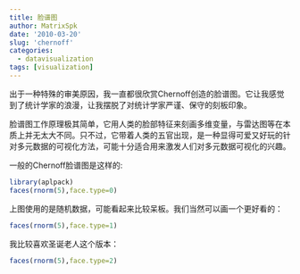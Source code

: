 ```yaml
---
title: 脸谱图
author: MatrixSpk
date: '2010-03-20'
slug: 'chernoff'
categories:
  - datavisualization
tags: [visualization]
---
```


出于一种特殊的审美原因，我一直都很欣赏Chernoff创造的脸谱图。它让我感觉到了统计学家的浪漫，让我摆脱了对统计学家严谨、保守的刻板印象。

脸谱图工作原理极其简单，它用人类的脸部特征来刻画多维变量，与雷达图等在本质上并无太大不同。只不过，它带着人类的五官出现，是一种显得可爱又好玩的针对多元数据的可视化方法，可能十分适合用来激发人们对多元数据可视化的兴趣。

一般的Chernoff脸谱图是这样的:

```R
library(aplpack)
faces(rnorm(5),face.type=0)
```

上图使用的是随机数据，可能看起来比较呆板。我们当然可以画一个更好看的：

```R
faces(rnorm(5),face.type=1)
```

我比较喜欢圣诞老人这个版本：

```R
faces(rnorm(5),face.type=2)
```   